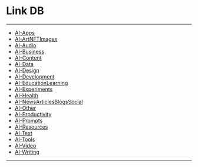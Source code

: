 # Link DB

---

- [AI-Apps](AI-Apps.md)
- [AI-ArtNFTImages](AI-ArtNFTImages.md)
- [AI-Audio](DB%20Folder/LinkDB/Audio/AI-Audio.md)
- [AI-Business](DB%20Folder/LinkDB/Business/AI-Business.md)
- [AI-Content](AI-Content.md)
- [AI-Data](DB%20Folder/LinkDB/Data/AI-Data.md)
- [AI-Design](DB%20Folder/LinkDB/Design/AI-Design.md)
- [AI-Development](DB%20Folder/LinkDB/Development/AI-Development.md)
- [AI-EducationLearning](AI-EducationLearning.md)
- [AI-Experiments](AI-Experiments.md)
- [AI-Health](DB%20Folder/LinkDB/Health/AI-Health.md)
- [AI-NewsArticlesBlogsSocial](AI-NewsArticlesBlogsSocial.md)
- [AI-Other](DB%20Folder/LinkDB/Other/AI-Other.md)
- [AI-Productivity](DB%20Folder/LinkDB/Productivity/AI-Productivity.md)
- [AI-Prompts](DB%20Folder/LinkDB/Prompts/AI-Prompts.md)
- [AI-Resources](DB%20Folder/LinkDB/Resources/AI-Resources.md)
- [AI-Text](DB%20Folder/LinkDB/Text/AI-Text.md)
- [AI-Tools](DB%20Folder/LinkDB/Tools/AI-Tools.md)
- [AI-Video](DB%20Folder/LinkDB/Video/AI-Video.md)
- [AI-Writing](DB%20Folder/LinkDB/Writing/AI-Writing.md)

---